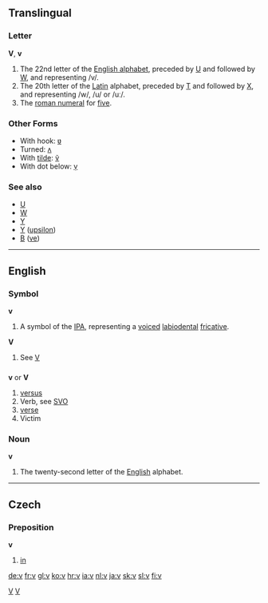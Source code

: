 ==Translingual==

===Letter===
'''V''', '''v'''

# The 22nd letter of the [[Appendix:Roman script|English alphabet]], preceded by [[U]] and followed by [[W]], and representing /v/.
# The 20th letter of the [[Latin]] alphabet, preceded by [[T]] and followed by [[X]], and representing /w/, /u/ or /uː/.
# The [[roman numeral]] for [[five]].

===Other Forms===
*With hook: [[ʋ]]
*Turned: [[ʌ]]
*With [[tilde]]: [[ṽ]]
*With dot below: [[ṿ]]

===See also===
*[[U]]
*[[W]]
*[[Y]]
*[[Υ]] ([[upsilon]])
*[[В]] ([[ve]])

----

==English==

===Symbol===
'''v'''

# A symbol of the [[IPA]], representing a [[voiced]] [[labiodental]] [[fricative]].

'''V'''

# See [[V]]

==={{abbreviation}}===
'''v''' or '''V'''

# [[versus]]
# Verb, see [[SVO]]
# [[verse]]
# Victim

===Noun===
'''v'''

# The twenty-second letter of the [[English]] alphabet.

----

==Czech==

===Preposition===
'''v'''

# [[in]]

[[Category:IPA symbols|V]]
[[Category:Latin letters|V]]

[[de:v]]
[[fr:v]]
[[gl:v]]
[[ko:v]]
[[hr:v]]
[[ia:v]]
[[nl:v]]
[[ja:v]]
[[sk:v]]
[[sl:v]]
[[fi:v]]